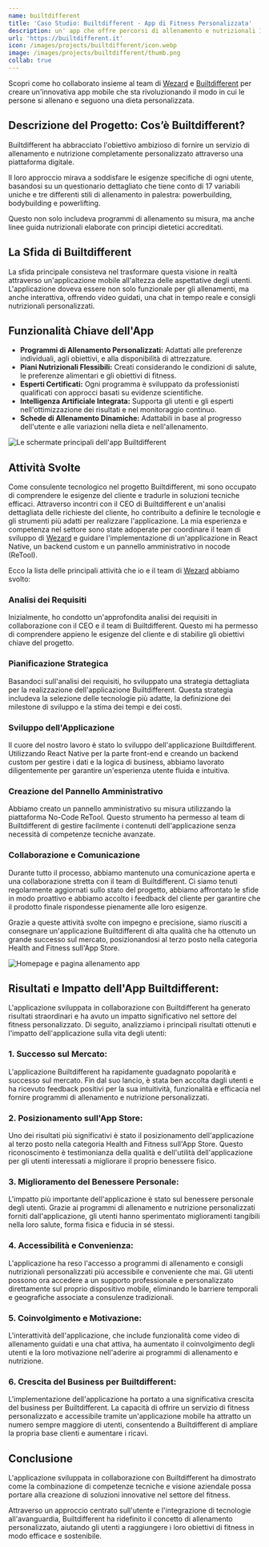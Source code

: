 ```yaml
---
name: builtdifferent
title: 'Caso Studio: Builtdifferent - App di Fitness Personalizzata'
description: un' app che offre percorsi di allenamento e nutrizionali 100% personalizzati.
url: 'https://builtdifferent.it'
icon: /images/projects/builtdifferent/icon.webp
image: /images/projects/builtdifferent/thumb.png
collab: true
---
```


Scopri come ho collaborato insieme al team di [Wezard](https://wezard.it) e [Builtdifferent](https://builtdifferent.it) per creare un'innovativa app mobile che sta rivoluzionando il modo in cui le persone si allenano e seguono una dieta personalizzata. 

## Descrizione del Progetto: Cos’è Builtdifferent?

Builtdifferent ha abbracciato l'obiettivo ambizioso di fornire un servizio di allenamento e nutrizione completamente personalizzato attraverso una piattaforma digitale.

Il loro approccio mirava a soddisfare le esigenze specifiche di ogni utente, basandosi su un questionario dettagliato che tiene conto di 17 variabili uniche e tre differenti stili di allenamento in palestra: powerbuilding, bodybuilding e powerlifting. 

Questo non solo includeva programmi di allenamento su misura, ma anche linee guida nutrizionali elaborate con principi dietetici accreditati.

<CtaCard
    title="Vuoi realizzare un'app come Builtdifferent?"
    description="Contattami per scoprire come posso aiutarti a sviluppare un'app mobile innovativa e di successo."
    primaryButtonText='Contattami'
    primaryButtonUrl='/contacts'
    secondaryButtonText='Scopri i miei servizi'
    secondaryButtonUrl='/services'
    align='center'
    pattern='circles'
/>

## La Sfida di Builtdifferent

La sfida principale consisteva nel trasformare questa visione in realtà attraverso un'applicazione mobile all'altezza delle aspettative degli utenti. L'applicazione doveva essere non solo funzionale per gli allenamenti, ma anche interattiva, offrendo video guidati, una chat in tempo reale e consigli nutrizionali personalizzati.

## Funzionalità Chiave dell'App

- **Programmi di Allenamento Personalizzati:** Adattati alle preferenze individuali, agli obiettivi, e alla disponibilità di attrezzature.
- **Piani Nutrizionali Flessibili:** Creati considerando le condizioni di salute, le preferenze alimentari e gli obiettivi di fitness.
- **Esperti Certificati:** Ogni programma è sviluppato da professionisti qualificati con approcci basati su evidenze scientifiche.
- **Intelligenza Artificiale Integrata:** Supporta gli utenti e gli esperti nell'ottimizzazione dei risultati e nel monitoraggio continuo.
- **Schede di Allenamento Dinamiche:** Adattabili in base al progresso dell'utente e alle variazioni nella dieta e nell'allenamento.

<Image src='/images/projects/builtdifferent/blt-3.png' alt="Le schermate principali dell'app Builtdifferent" width={1500} height={500} />

## Attività Svolte

Come consulente tecnologico nel progetto Builtdifferent, mi sono occupato di comprendere le esigenze del cliente e tradurle in soluzioni tecniche efficaci. Attraverso incontri con il CEO di Builtdifferent e un'analisi dettagliata delle richieste del cliente, ho contribuito a definire le tecnologie e gli strumenti più adatti per realizzare l'applicazione. La mia esperienza e competenza nel settore sono state adoperate per coordinare il team di sviluppo di [Wezard](https://wezard.it) e guidare l'implementazione di un'applicazione in React Native, un backend custom e un pannello amministrativo in nocode (ReTool).

Ecco la lista delle principali attività che io e il team di [Wezard](https://wezard.it) abbiamo svolto:

### Analisi dei Requisiti

Inizialmente, ho condotto un'approfondita analisi dei requisiti in collaborazione con il CEO e il team di Builtdifferent. Questo mi ha permesso di comprendere appieno le esigenze del cliente e di stabilire gli obiettivi chiave del progetto.

### Pianificazione Strategica

Basandoci sull'analisi dei requisiti, ho sviluppato una strategia dettagliata per la realizzazione dell'applicazione Builtdifferent. Questa strategia includeva la selezione delle tecnologie più adatte, la definizione dei milestone di sviluppo e la stima dei tempi e dei costi.

<CtaCard
    title="Vuoi trasformare la tua idea in un'app mobile di successo?"
    description="Contattami per ricevere una consulenza personalizzata e scoprire come posso aiutarti a realizzare il tuo progetto."
    primaryButtonText='Contattami'
    primaryButtonUrl='/contacts'
    secondaryButtonText='Scopri i miei servizi'
    secondaryButtonUrl='/services'
    align='left'
    pattern='dots'
/>

### Sviluppo dell'Applicazione

Il cuore del nostro lavoro è stato lo sviluppo dell'applicazione Builtdifferent. Utilizzando React Native per la parte front-end e creando un backend custom per gestire i dati e la logica di business, abbiamo lavorato diligentemente per garantire un'esperienza utente fluida e intuitiva.

### Creazione del Pannello Amministrativo

Abbiamo creato un pannello amministrativo su misura utilizzando la piattaforma No-Code ReTool. Questo strumento ha permesso al team di Builtdifferent di gestire facilmente i contenuti dell'applicazione senza necessità di competenze tecniche avanzate.

### Collaborazione e Comunicazione

Durante tutto il processo, abbiamo mantenuto una comunicazione aperta e una collaborazione stretta con il team di Builtdifferent. Ci siamo tenuti regolarmente aggiornati sullo stato del progetto, abbiamo affrontato le sfide in modo proattivo e abbiamo accolto i feedback del cliente per garantire che il prodotto finale rispondesse pienamente alle loro esigenze.

Grazie a queste attività svolte con impegno e precisione, siamo riusciti a consegnare un'applicazione Builtdifferent di alta qualità che ha ottenuto un grande successo sul mercato, posizionandosi al terzo posto nella categoria Health and Fitness sull'App Store.

<Image src='/images/projects/builtdifferent/blt-2.png' alt='Homepage e pagina allenamento app' width={1500} height={500} />

## Risultati e Impatto dell'App Builtdifferent:

L'applicazione sviluppata in collaborazione con Builtdifferent ha generato risultati straordinari e ha avuto un impatto significativo nel settore del fitness personalizzato. Di seguito, analizziamo i principali risultati ottenuti e l'impatto dell'applicazione sulla vita degli utenti:

### 1. Successo sul Mercato:

L'applicazione Builtdifferent ha rapidamente guadagnato popolarità e successo sul mercato. Fin dal suo lancio, è stata ben accolta dagli utenti e ha ricevuto feedback positivi per la sua intuitività, funzionalità e efficacia nel fornire programmi di allenamento e nutrizione personalizzati.

### 2. Posizionamento sull'App Store:

Uno dei risultati più significativi è stato il posizionamento dell'applicazione al terzo posto nella categoria Health and Fitness sull'App Store. Questo riconoscimento è testimonianza della qualità e dell'utilità dell'applicazione per gli utenti interessati a migliorare il proprio benessere fisico.

### 3. Miglioramento del Benessere Personale:

L'impatto più importante dell'applicazione è stato sul benessere personale degli utenti. Grazie ai programmi di allenamento e nutrizione personalizzati forniti dall'applicazione, gli utenti hanno sperimentato miglioramenti tangibili nella loro salute, forma fisica e fiducia in sé stessi.

### 4. Accessibilità e Convenienza:

L'applicazione ha reso l'accesso a programmi di allenamento e consigli nutrizionali personalizzati più accessibile e conveniente che mai. Gli utenti possono ora accedere a un supporto professionale e personalizzato direttamente sul proprio dispositivo mobile, eliminando le barriere temporali e geografiche associate a consulenze tradizionali.

### 5. Coinvolgimento e Motivazione:

L'interattività dell'applicazione, che include funzionalità come video di allenamento guidati e una chat attiva, ha aumentato il coinvolgimento degli utenti e la loro motivazione nell'aderire ai programmi di allenamento e nutrizione. 

### 6. Crescita del Business per Builtdifferent:

L'implementazione dell'applicazione ha portato a una significativa crescita del business per Builtdifferent. La capacità di offrire un servizio di fitness personalizzato e accessibile tramite un'applicazione mobile ha attratto un numero sempre maggiore di utenti, consentendo a Builtdifferent di ampliare la propria base clienti e aumentare i ricavi.




## Conclusione

L'applicazione sviluppata in collaborazione con Builtdifferent ha dimostrato come la combinazione di competenze tecniche e visione aziendale possa portare alla creazione di soluzioni innovative nel settore del fitness.

Attraverso un approccio centrato sull'utente e l'integrazione di tecnologie all'avanguardia, Builtdifferent ha ridefinito il concetto di allenamento personalizzato, aiutando gli utenti a raggiungere i loro obiettivi di fitness in modo efficace e sostenibile.

<CtaCard
    title="Vuoi creare un'app di successo come Builtdifferent?"
    description="Contattami per scoprire come posso aiutarti a realizzare un'app moderna e performante che si distingua dalla concorrenza."
    primaryButtonText='Contattami'
    primaryButtonUrl='/contacts'
    secondaryButtonText='Scopri i miei servizi'
    secondaryButtonUrl='/services'
    align='center'
    pattern='circles'
/>